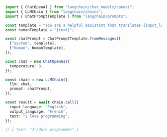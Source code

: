 ```typescript
import { ChatOpenAI } from "langchain/chat_models/openai";
import { LLMChain } from "langchain/chains";
import { ChatPromptTemplate } from "langchain/prompts";

const template = "You are a helpful assistant that translates {input_language} to {output_language}.";
const humanTemplate = "{text}";

const chatPrompt = ChatPromptTemplate.fromMessages([
  ["system", template],
  ["human", humanTemplate],
]);

const chat = new ChatOpenAI({
  temperature: 0,
});

const chain = new LLMChain({
  llm: chat,
  prompt: chatPrompt,
});

const result = await chain.call({
  input_language: "English",
  output_language: "French",
  text: "I love programming",
});

// { text: "J'adore programmer" }
```